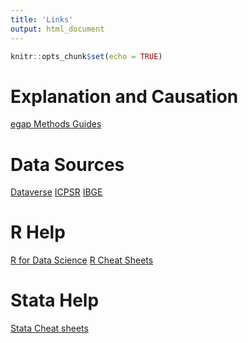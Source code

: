 ```yaml
---
title: 'Links'
output: html_document
---
```


```r
knitr::opts_chunk$set(echo = TRUE)
```

# Explanation and Causation

[egap Methods Guides](http://egap.org/list-methods-guides)

# Data Sources

[Dataverse](http://dvn.iq.harvard.edu/dvn/)
[ICPSR](https://www.icpsr.umich.edu/index.html)
[IBGE](ftp://ftp.ibge.gov.br/)

# R Help

[R for Data Science](https://r4ds.had.co.nz/)
[R Cheat Sheets](https://www.rstudio.com/resources/cheatsheets/)

# Stata Help

[Stata Cheat sheets](https://geocenter.github.io/StataTraining/portfolio/01_resource/)

